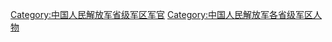 [[Category:中国人民解放军省级军区军官|Category:中国人民解放军省级军区军官]]
[[Category:中国人民解放军各省级军区人物|Category:中国人民解放军各省级军区人物]]